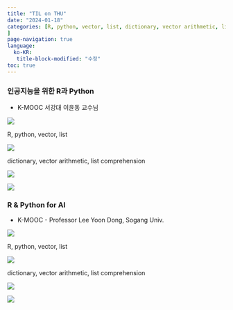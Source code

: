 ```yaml
---
title: "TIL on THU"
date: "2024-01-18"
categories: [R, python, vector, list, dictionary, vector arithmetic, list comprehension
]
page-navigation: true
language: 
  ko-KR:
   title-block-modified: "수정"
toc: true
---
```


::: {.content-visible when-profile="ko"}

### 인공지능을 위한 R과 Python

- K-MOOC 서강대 이윤동 교수님

![](./images/Scan.jpeg)

:::{.callout-note}
R, python, vector, list
:::

![](./images/Scan 1.jpeg)

:::{.callout-note}
dictionary, vector arithmetic, list comprehension
:::

![](./images/Scan 2.jpeg)

![](./images/Scan 3.jpeg)

:::

::: {.content-visible when-profile="en"}

### R & Python for AI

- K-MOOC - Professor Lee Yoon Dong, Sogang Univ.

![](./images/Scan.jpeg)

:::{.callout-note}
R, python, vector, list
:::

![](./images/Scan 1.jpeg)

:::{.callout-note}
dictionary, vector arithmetic, list comprehension
:::

![](./images/Scan 2.jpeg)

![](./images/Scan 3.jpeg)
:::